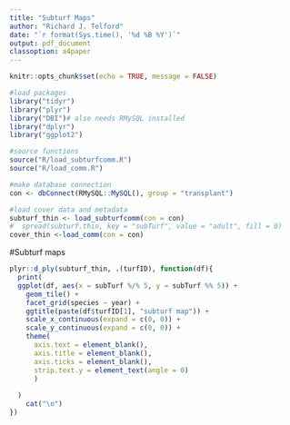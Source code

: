 ```yaml
---
title: "Subturf Maps"
author: "Richard J. Telford"
date: "`r format(Sys.time(), '%d %B %Y')`"
output: pdf_document
classoption: a4paper
---
```


```r
knitr::opts_chunk$set(echo = TRUE, message = FALSE)
```


```r
#load packages
library("tidyr")
library("plyr")
library("DBI")# also needs RMySQL installed
library("dplyr")
library("ggplot2")

#source functions
source("R/load_subturfcomm.R")
source("R/load_comm.R")

#make database connection
con <- dbConnect(RMySQL::MySQL(), group = "transplant")

#load cover data and metadata
subturf_thin <- load_subturfcomm(con = con)
#  spread(subturf.thin, key = "subTurf", value = "adult", fill = 0)
cover_thin <-load_comm(con = con)
```

#Subturf maps

```r
plyr::d_ply(subturf_thin, .(turfID), function(df){
  print(
  ggplot(df, aes(x = subTurf %/% 5, y = subTurf %% 5)) +
    geom_tile() +
    facet_grid(species ~ year) +
    ggtitle(paste(df$turfID[1], "subturf map")) +
    scale_x_continuous(expand = c(0, 0)) +
    scale_y_continuous(expand = c(0, 0)) +
    theme(
      axis.text = element_blank(), 
      axis.title = element_blank(), 
      axis.ticks = element_blank(),
      strip.text.y = element_text(angle = 0)
      )
  
  )
    cat("\n")
})
```